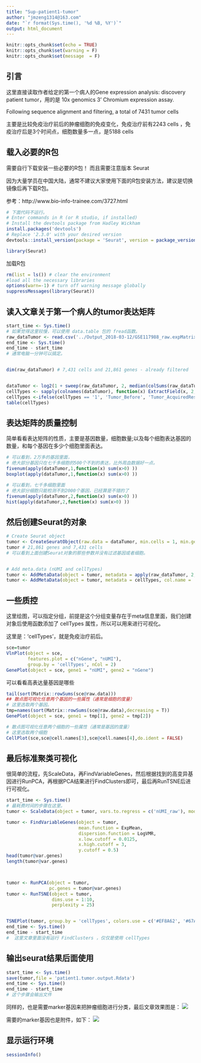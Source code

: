 ```yaml
---
title: "Sup-patient1-tumor"
author: "jmzeng1314@163.com"
date: "`r format(Sys.time(), '%d %B, %Y')`"
output: html_document
---
```


```r
knitr::opts_chunk$set(echo = TRUE)
knitr::opts_chunk$set(warning = F)
knitr::opts_chunk$set(message  = F) 
```

## 引言

这里直接读取作者给定的第一个病人的Gene expression analysis: discovery patient tumor，用的是 10x genomics 3' Chromium expression assay.

Following sequence alignment and filtering, a total of 7431 tumor cells  

主要是比较免疫治疗前后的肿瘤细胞的免疫变化，免疫治疗前有2243 cells ，免疫治疗后是3个时间点，细胞数量多一点，是5188 cells


## 载入必要的R包

需要自行下载安装一些必要的R包！ 而且需要注意版本 Seurat 

因为大量学员在中国大陆，通常不建议大家使用下面的R包安装方法，建议是切换镜像后再下载R包。

参考：http://www.bio-info-trainee.com/3727.html



```r
# 下面代码不运行。
# Enter commands in R (or R studio, if installed)
# Install the devtools package from Hadley Wickham
install.packages('devtools')
# Replace '2.3.0' with your desired version
devtools::install_version(package = 'Seurat', version = package_version('2.3.0'))

library(Seurat)
```

加载R包

```r
rm(list = ls()) # clear the environment
#load all the necessary libraries
options(warn=-1) # turn off warning message globally
suppressMessages(library(Seurat))

```

## 读入文章关于第一个病人的tumor表达矩阵

```r
start_time <- Sys.time()
# 如果觉得这里较慢，可以使用 data.table 包的 fread函数。
raw_dataTumor <- read.csv('../Output_2018-03-12/GSE117988_raw.expMatrix_Tumor.csv.gz', header = TRUE, row.names = 1)
end_time <- Sys.time()
end_time - start_time
# 通常电脑一分钟可以搞定。


dim(raw_dataTumor) # 7,431 cells and 21,861 genes - already filtered


dataTumor <- log2(1 + sweep(raw_dataTumor, 2, median(colSums(raw_dataTumor))/colSums(raw_dataTumor), '*')) # Normalization
cellTypes <- sapply(colnames(dataTumor), function(x) ExtractField(x, 2, '[.]'))
cellTypes <-ifelse(cellTypes == '1', 'Tumor_Before', 'Tumor_AcquiredResistance')
table(cellTypes) 
```

## 表达矩阵的质量控制

简单看看表达矩阵的性质，主要是基因数量，细胞数量;以及每个细胞表达基因的数量，和每个基因在多少个细胞里面表达。

```r
# 可以看到，2万多的基因里面，
# 绝大部分基因只在七千多细胞的500个不到的表达，比外周血数据好一点。
fivenum(apply(dataTumor,1,function(x) sum(x>0) ))
boxplot(apply(dataTumor,1,function(x) sum(x>0) ))

# 可以看到，七千多细胞里面
# 绝大部分细胞只能检测不到2000个基因，已经算是不错的了
fivenum(apply(dataTumor,2,function(x) sum(x>0) ))
hist(apply(dataTumor,2,function(x) sum(x>0) ))
```

## 然后创建Seurat的对象
```r
# Create Seurat object
tumor <- CreateSeuratObject(raw.data = dataTumor, min.cells = 1, min.genes = 0, project = '10x_Tumor') # already normalized
tumor # 21,861 genes and 7,431 cells
# 可以看到上面创建Seurat对象的那些参数并没有过滤基因或者细胞。


# Add meta.data (nUMI and cellTypes)
tumor <- AddMetaData(object = tumor, metadata = apply(raw_dataTumor, 2, sum), col.name = 'nUMI_raw')
tumor <- AddMetaData(object = tumor, metadata = cellTypes, col.name = 'cellTypes')

```

## 一些质控

这里绘图，可以指定分组，前提是这个分组变量存在于meta信息里面，我们创建对象后使用函数添加了 cellTypes 属性，所以可以用来进行可视化。

这里是：'cellTypes'，就是免疫治疗前后。

```r
sce=tumor
VlnPlot(object = sce, 
        features.plot = c("nGene", "nUMI"), 
        group.by = 'cellTypes', nCol = 2)
GenePlot(object = sce, gene1 = "nUMI", gene2 = "nGene")

```

可以看看高表达量基因是哪些

```r
tail(sort(Matrix::rowSums(sce@raw.data)))
## 散点图可视化任意两个基因的一些属性（通常是细胞的度量）
# 这里选取两个基因。
tmp=names(sort(Matrix::rowSums(sce@raw.data),decreasing = T))
GenePlot(object = sce, gene1 = tmp[1], gene2 = tmp[2])

# 散点图可视化任意两个细胞的一些属性（通常是基因的度量）
# 这里选取两个细胞
CellPlot(sce,sce@cell.names[3],sce@cell.names[4],do.ident = FALSE)

```

## 最后标准聚类可视化

很简单的流程，先ScaleData，再FindVariableGenes，然后根据找到的高变异基因进行RunPCA，再根据PCA结果进行FindClusters即可，最后再RunTSNE后进行可视化。

```r
start_time <- Sys.time()
# 最耗费时间的步骤在这里。
tumor <- ScaleData(object = tumor, vars.to.regress = c('nUMI_raw'), model.use = 'linear', use.umi = FALSE)

tumor <- FindVariableGenes(object = tumor, 
                           mean.function = ExpMean, 
                           dispersion.function = LogVMR, 
                           x.low.cutoff = 0.0125, 
                           x.high.cutoff = 3, 
                           y.cutoff = 0.5)
head(tumor@var.genes)
length(tumor@var.genes)



tumor <- RunPCA(object = tumor, 
                pc.genes = tumor@var.genes)
tumor <- RunTSNE(object = tumor, 
                 dims.use = 1:10, 
                 perplexity = 25)


TSNEPlot(tumor, group.by = 'cellTypes', colors.use = c('#EF8A62', '#67A9CF'))
end_time <- Sys.time()
end_time - start_time
#  这里文章里面没有运行 FindClusters ，仅仅是使用 cellTypes
```

## 输出seurat结果后面使用

```r
start_time <- Sys.time()
save(tumor,file = 'patient1.tumor.output.Rdata')
end_time <- Sys.time()
end_time - start_time
# 这个步骤会输出文件 
```


同样的，也是需要marker基因来把肿瘤细胞进行分类，最后文章效果图是：
![](../figures/patient1-tumor-treat-before-VS-after.png) 

需要的marker基因也是附件，如下：
![](../figures/patient1-tumor-markers.png)



## 显示运行环境

```r
sessionInfo()
```



